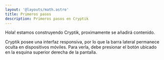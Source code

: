 ```yaml
---
layout: '@layouts/math.astro'
title: Primeros pasos
description: Primeros pasos en Cryptik
---
```



Hola! estamos construyendo Cryptik, proximamente se añadirá contenido.

<Aside>
Cryptik posee una interfaz responsiva, por lo que la barra lateral permanece oculta en dispositivos móviles. Para verla, debe presionar el botón ubicado en la esquina superior derecha de la pantalla.
</Aside>


